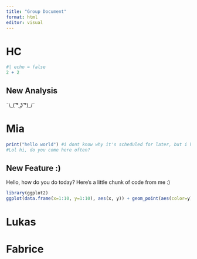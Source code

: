 ```yaml
---
title: "Group Document"
format: html
editor: visual
---
```


# HC

```r
#| echo = false
2 + 2
```

## New Analysis 

¯\\\_( ͡° ͜ʖ ͡°)\_/¯

# Mia

```r
print("hello world") #i dont know why it's scheduled for later, but i have some code in here now. 
#Lol hi, do you come here often? 


```

## New Feature :) 

Hello, how do you do today? Here's a little chunk of code from me :)

```r
library(ggplot2)
ggplot(data.frame(x=1:10, y=1:10), aes(x, y)) + geom_point(aes(color=y)) + scale_color_gradient(low="blue", high="red")

```

# Lukas

# Fabrice

